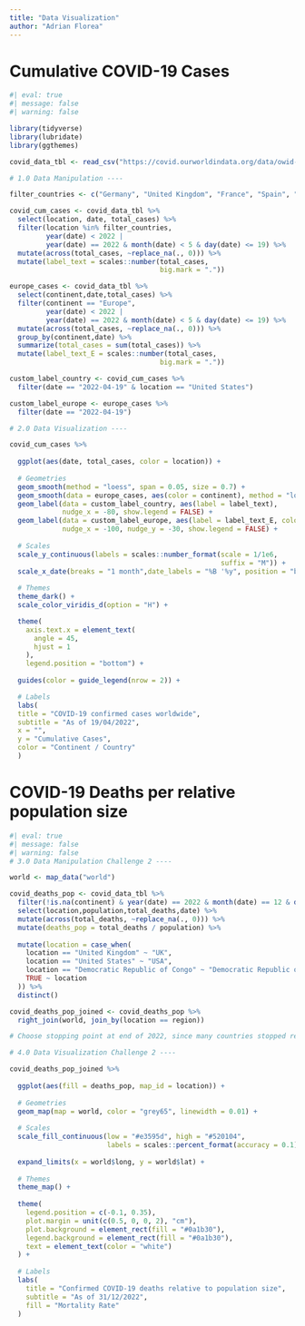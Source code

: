 ```yaml
---
title: "Data Visualization"
author: "Adrian Florea"
---
```


# Cumulative COVID-19 Cases

```r
#| eval: true
#| message: false
#| warning: false

library(tidyverse)
library(lubridate)
library(ggthemes)

covid_data_tbl <- read_csv("https://covid.ourworldindata.org/data/owid-covid-data.csv")

# 1.0 Data Manipulation ----

filter_countries <- c("Germany", "United Kingdom", "France", "Spain", "United States")

covid_cum_cases <- covid_data_tbl %>% 
  select(location, date, total_cases) %>% 
  filter(location %in% filter_countries,
         year(date) < 2022 |
         year(date) == 2022 & month(date) < 5 & day(date) <= 19) %>% 
  mutate(across(total_cases, ~replace_na(., 0))) %>% 
  mutate(label_text = scales::number(total_cases,
                                     big.mark = "."))

europe_cases <- covid_data_tbl %>% 
  select(continent,date,total_cases) %>% 
  filter(continent == "Europe",
         year(date) < 2022 |
         year(date) == 2022 & month(date) < 5 & day(date) <= 19) %>% 
  mutate(across(total_cases, ~replace_na(., 0))) %>%
  group_by(continent,date) %>% 
  summarize(total_cases = sum(total_cases)) %>% 
  mutate(label_text_E = scales::number(total_cases,
                                     big.mark = "."))

custom_label_country <- covid_cum_cases %>% 
  filter(date == "2022-04-19" & location == "United States")

custom_label_europe <- europe_cases %>% 
  filter(date == "2022-04-19")

# 2.0 Data Visualization ----

covid_cum_cases %>%
  
  ggplot(aes(date, total_cases, color = location)) +
  
  # Geometries
  geom_smooth(method = "loess", span = 0.05, size = 0.7) +
  geom_smooth(data = europe_cases, aes(color = continent), method = "loess", span = 0.05, size = 0.7) +
  geom_label(data = custom_label_country, aes(label = label_text),
             nudge_x = -80, show.legend = FALSE) +
  geom_label(data = custom_label_europe, aes(label = label_text_E, color = continent),
             nudge_x = -100, nudge_y = -30, show.legend = FALSE) + 
  
  # Scales
  scale_y_continuous(labels = scales::number_format(scale = 1/1e6,
                                                    suffix = "M")) +
  scale_x_date(breaks = "1 month",date_labels = "%B '%y", position = "bottom") +
  
  # Themes
  theme_dark() + 
  scale_color_viridis_d(option = "H") + 

  theme(
    axis.text.x = element_text(
      angle = 45,
      hjust = 1
    ),
    legend.position = "bottom") +
  
  guides(color = guide_legend(nrow = 2)) +

  # Labels
  labs(
  title = "COVID-19 confirmed cases worldwide",
  subtitle = "As of 19/04/2022",
  x = "",
  y = "Cumulative Cases",
  color = "Continent / Country"
  )
```

# COVID-19 Deaths per relative population size

```r
#| eval: true
#| message: false
#| warning: false
# 3.0 Data Manipulation Challenge 2 ----

world <- map_data("world")

covid_deaths_pop <- covid_data_tbl %>% 
  filter(!is.na(continent) & year(date) == 2022 & month(date) == 12 & day(date) == 31) %>% 
  select(location,population,total_deaths,date) %>% 
  mutate(across(total_deaths, ~replace_na(., 0))) %>% 
  mutate(deaths_pop = total_deaths / population) %>% 
  
  mutate(location = case_when(
    location == "United Kingdom" ~ "UK",
    location == "United States" ~ "USA",
    location == "Democratic Republic of Congo" ~ "Democratic Republic of the Congo",
    TRUE ~ location
  )) %>% 
  distinct()

covid_deaths_pop_joined <- covid_deaths_pop %>% 
  right_join(world, join_by(location == region))

# Choose stopping point at end of 2022, since many countries stopped reporting during 2023

# 4.0 Data Visualization Challenge 2 ----

covid_deaths_pop_joined %>% 
  
  ggplot(aes(fill = deaths_pop, map_id = location)) +
  
  # Geometries
  geom_map(map = world, color = "grey65", linewidth = 0.01) +
  
  # Scales
  scale_fill_continuous(low = "#e3595d", high = "#520104",
                        labels = scales::percent_format(accuracy = 0.1)) +
  
  expand_limits(x = world$long, y = world$lat) +
  
  # Themes
  theme_map() +
  
  theme(
    legend.position = c(-0.1, 0.35),
    plot.margin = unit(c(0.5, 0, 0, 2), "cm"),
    plot.background = element_rect(fill = "#0a1b30"),
    legend.background = element_rect(fill = "#0a1b30"),
    text = element_text(color = "white")
  ) +
  
  # Labels
  labs(
    title = "Confirmed COVID-19 deaths relative to population size",
    subtitle = "As of 31/12/2022",
    fill = "Mortality Rate"
  )
```
